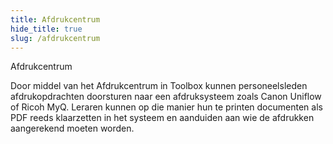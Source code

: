 ```yaml
---
title: Afdrukcentrum
hide_title: true 
slug: /afdrukcentrum
---
```


<ImageTitle img="afdrukcentrum.png">Afdrukcentrum</ImageTitle>

Door middel van het Afdrukcentrum in Toolbox kunnen personeelsleden afdrukopdrachten doorsturen naar een afdruksysteem zoals Canon Uniflow of Ricoh MyQ. Leraren kunnen op die manier hun te printen documenten als PDF reeds klaarzetten in het systeem en aanduiden aan wie de afdrukken aangerekend moeten worden.

<DocCardList />

